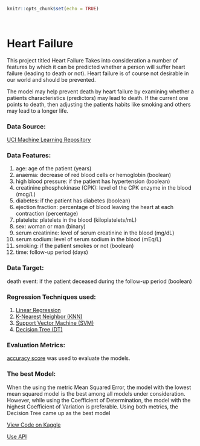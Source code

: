 
```r
knitr::opts_chunk$set(echo = TRUE)
```

```r
```


```r
```

# Heart Failure
This project titled Heart Failure Takes into consideration a number of features by which it can be predicted whether a person will suffer heart failure (leading to death or not). Heart failure is of course not desirable in our world and should be prevented.

The model may help prevent death by heart failure by examining whether a patients characteristics (predictors) may lead to death. If the current one points to death, then adjusting the patients habits like smoking and others may lead to a longer life.


### Data Source: 
[UCI Machine Learning Repository](https://archive.ics.uci.edu/ml/datasets/Heart+failure+clinical+records)

### Data Features:
1. age: age of the patient (years)
2. anaemia: decrease of red blood cells or hemoglobin (boolean)
3. high blood pressure: if the patient has hypertension (boolean)
4. creatinine phosphokinase (CPK): level of the CPK enzyme in the blood (mcg/L)
5. diabetes: if the patient has diabetes (boolean)
6. ejection fraction: percentage of blood leaving the heart at each contraction (percentage)
7. platelets: platelets in the blood (kiloplatelets/mL)
8. sex: woman or man (binary)
9. serum creatinine: level of serum creatinine in the blood (mg/dL)
10. serum sodium: level of serum sodium in the blood (mEq/L)
11. smoking: if the patient smokes or not (boolean)
12. time: follow-up period (days)

### Data Target:
 death event: if the patient deceased during the follow-up period (boolean)

### Regression Techniques used:
1. [Linear Regression](https://www.oxfordreference.com/display/10.1093/oi/authority.20110803100107226;jsessionid=BAD370C49344F63EAF545090E2E032DE)
2. [K-Nearest Neighbor (KNN)](https://online.stat.psu.edu/stat508/lesson/k)
3. [Support Vector Machine (SVM)](https://www.researchgate.net/publication/221621494_Support_Vector_Machines_Theory_and_Applications/link/0912f50fd2564392c6000000/download)
4. [Decision Tree (DT)](https://online.stat.psu.edu/stat857/node/236/)

### Evaluation Metrics: 
[accuracy score](https://developers.google.com/machine-learning/crash-course/classification/accuracy) 
was used to evaluate the models. 


### The best Model:
When the using the metric Mean Squared Error, the model with the lowest mean squared model is the best among all models 
under consideration. However, while using the Coefficient of Determination, the model with the highest Coefficient of 
Variation is preferable. Using both metrics, the Decision Tree came up as the best model

[View Code on Kaggle]()

[Use API]()


